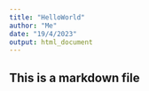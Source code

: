 ```yaml
---
title: "HelloWorld"
author: "Me"
date: "19/4/2023"
output: html_document
---
```

## This is a markdown file
